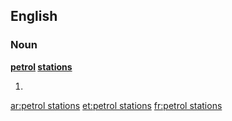 ==English==

===Noun===
'''[[petrol]] [[station]]s'''

# {{plural of|petrol station}}

[[ar:petrol stations]]
[[et:petrol stations]]
[[fr:petrol stations]]